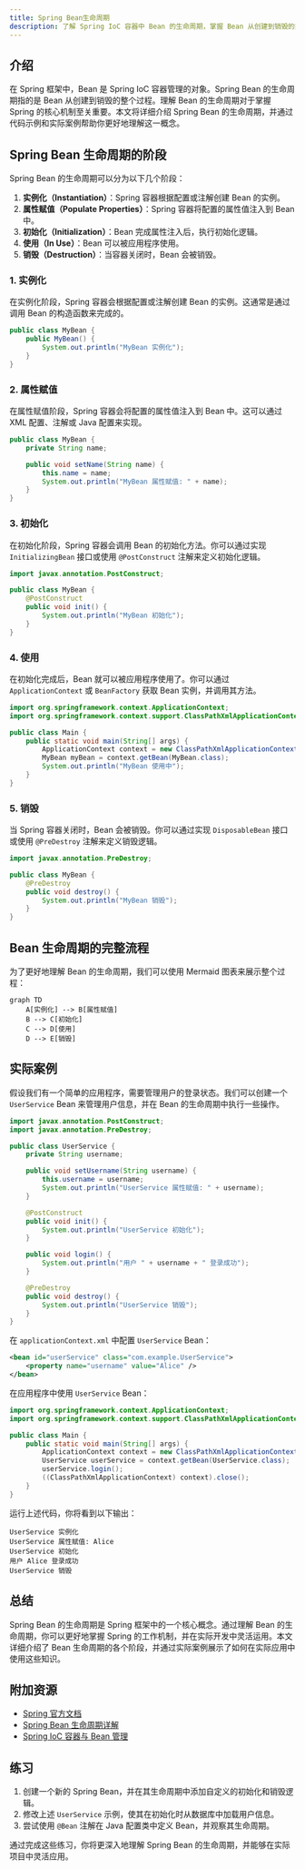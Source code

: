 ```yaml
---
title: Spring Bean生命周期
description: 了解 Spring IoC 容器中 Bean 的生命周期，掌握 Bean 从创建到销毁的完整过程，并通过实际案例加深理解。
---
```


## 介绍

在 Spring 框架中，Bean 是 Spring IoC 容器管理的对象。Spring Bean 的生命周期指的是 Bean 从创建到销毁的整个过程。理解 Bean 的生命周期对于掌握 Spring 的核心机制至关重要。本文将详细介绍 Spring Bean 的生命周期，并通过代码示例和实际案例帮助你更好地理解这一概念。

## Spring Bean 生命周期的阶段

Spring Bean 的生命周期可以分为以下几个阶段：

1. **实例化（Instantiation）**：Spring 容器根据配置或注解创建 Bean 的实例。
2. **属性赋值（Populate Properties）**：Spring 容器将配置的属性值注入到 Bean 中。
3. **初始化（Initialization）**：Bean 完成属性注入后，执行初始化逻辑。
4. **使用（In Use）**：Bean 可以被应用程序使用。
5. **销毁（Destruction）**：当容器关闭时，Bean 会被销毁。

### 1. 实例化

在实例化阶段，Spring 容器会根据配置或注解创建 Bean 的实例。这通常是通过调用 Bean 的构造函数来完成的。

```java
public class MyBean {
    public MyBean() {
        System.out.println("MyBean 实例化");
    }
}
```

### 2. 属性赋值

在属性赋值阶段，Spring 容器会将配置的属性值注入到 Bean 中。这可以通过 XML 配置、注解或 Java 配置来实现。

```java
public class MyBean {
    private String name;

    public void setName(String name) {
        this.name = name;
        System.out.println("MyBean 属性赋值: " + name);
    }
}
```

### 3. 初始化

在初始化阶段，Spring 容器会调用 Bean 的初始化方法。你可以通过实现 `InitializingBean` 接口或使用 `@PostConstruct` 注解来定义初始化逻辑。

```java
import javax.annotation.PostConstruct;

public class MyBean {
    @PostConstruct
    public void init() {
        System.out.println("MyBean 初始化");
    }
}
```

### 4. 使用

在初始化完成后，Bean 就可以被应用程序使用了。你可以通过 `ApplicationContext` 或 `BeanFactory` 获取 Bean 实例，并调用其方法。

```java
import org.springframework.context.ApplicationContext;
import org.springframework.context.support.ClassPathXmlApplicationContext;

public class Main {
    public static void main(String[] args) {
        ApplicationContext context = new ClassPathXmlApplicationContext("applicationContext.xml");
        MyBean myBean = context.getBean(MyBean.class);
        System.out.println("MyBean 使用中");
    }
}
```

### 5. 销毁

当 Spring 容器关闭时，Bean 会被销毁。你可以通过实现 `DisposableBean` 接口或使用 `@PreDestroy` 注解来定义销毁逻辑。

```java
import javax.annotation.PreDestroy;

public class MyBean {
    @PreDestroy
    public void destroy() {
        System.out.println("MyBean 销毁");
    }
}
```

## Bean 生命周期的完整流程

为了更好地理解 Bean 的生命周期，我们可以使用 Mermaid 图表来展示整个过程：

```mermaid
graph TD
    A[实例化] --> B[属性赋值]
    B --> C[初始化]
    C --> D[使用]
    D --> E[销毁]
```

## 实际案例

假设我们有一个简单的应用程序，需要管理用户的登录状态。我们可以创建一个 `UserService` Bean 来管理用户信息，并在 Bean 的生命周期中执行一些操作。

```java
import javax.annotation.PostConstruct;
import javax.annotation.PreDestroy;

public class UserService {
    private String username;

    public void setUsername(String username) {
        this.username = username;
        System.out.println("UserService 属性赋值: " + username);
    }

    @PostConstruct
    public void init() {
        System.out.println("UserService 初始化");
    }

    public void login() {
        System.out.println("用户 " + username + " 登录成功");
    }

    @PreDestroy
    public void destroy() {
        System.out.println("UserService 销毁");
    }
}
```

在 `applicationContext.xml` 中配置 `UserService` Bean：

```xml
<bean id="userService" class="com.example.UserService">
    <property name="username" value="Alice" />
</bean>
```

在应用程序中使用 `UserService` Bean：

```java
import org.springframework.context.ApplicationContext;
import org.springframework.context.support.ClassPathXmlApplicationContext;

public class Main {
    public static void main(String[] args) {
        ApplicationContext context = new ClassPathXmlApplicationContext("applicationContext.xml");
        UserService userService = context.getBean(UserService.class);
        userService.login();
        ((ClassPathXmlApplicationContext) context).close();
    }
}
```

运行上述代码，你将看到以下输出：

```
UserService 实例化
UserService 属性赋值: Alice
UserService 初始化
用户 Alice 登录成功
UserService 销毁
```

## 总结

Spring Bean 的生命周期是 Spring 框架中的一个核心概念。通过理解 Bean 的生命周期，你可以更好地掌握 Spring 的工作机制，并在实际开发中灵活运用。本文详细介绍了 Bean 生命周期的各个阶段，并通过实际案例展示了如何在实际应用中使用这些知识。

## 附加资源

- [Spring 官方文档](https://docs.spring.io/spring-framework/docs/current/reference/html/core.html#beans-factory-lifecycle)
- [Spring Bean 生命周期详解](https://www.baeldung.com/spring-bean-lifecycle)
- [Spring IoC 容器与 Bean 管理](https://www.tutorialspoint.com/spring/spring_bean_life_cycle.htm)

## 练习

1. 创建一个新的 Spring Bean，并在其生命周期中添加自定义的初始化和销毁逻辑。
2. 修改上述 `UserService` 示例，使其在初始化时从数据库中加载用户信息。
3. 尝试使用 `@Bean` 注解在 Java 配置类中定义 Bean，并观察其生命周期。

通过完成这些练习，你将更深入地理解 Spring Bean 的生命周期，并能够在实际项目中灵活应用。